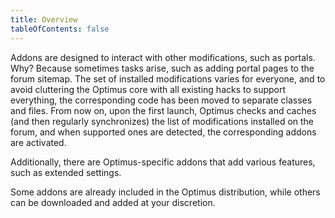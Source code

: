 ```yaml
---
title: Overview
tableOfContents: false
---
```


Addons are designed to interact with other modifications, such as portals. Why? Because sometimes tasks arise, such as adding portal pages to the forum sitemap. The set of installed modifications varies for everyone, and to avoid cluttering the Optimus core with all existing hacks to support everything, the corresponding code has been moved to separate classes and files. From now on, upon the first launch, Optimus checks and caches (and then regularly synchronizes) the list of modifications installed on the forum, and when supported ones are detected, the corresponding addons are activated.

Additionally, there are Optimus-specific addons that add various features, such as extended settings.

Some addons are already included in the Optimus distribution, while others can be downloaded and added at your discretion.


<CardGrid>
    <LinkCard
        title="ExtraSettings"
        href="https://ko-fi.com/post/All-premium-addons-for-Optimus-U7U3VKQHJ"
        description="several additional settings for Optimus (available for project sponsors)"
    />
    <LinkCard
        title="IndexNow"
        href="https://ko-fi.com/post/All-premium-addons-for-Optimus-U7U3VKQHJ"
        description="interaction between Optimus and search engines (available for project sponsors)"
    />
    <LinkCard
        title="EhPortal"
        description="support for the corresponding portal with the robots.txt generator and forum sitemap"
    />
    <LinkCard
        title="ExampleAddon"
        href="https://github.com/dragomano/Optimus/blob/main/src/Sources/Optimus/Addons/ExampleAddon.php"
        description="a working example addon"
    />
    <LinkCard
        title="EzPortal"
        description="support for the corresponding portal with the robots.txt generator and forum sitemap"
    />
    <LinkCard
        title="LightPortal"
        description="support for the corresponding portal with the robots.txt generator and forum sitemap"
    />
    <LinkCard
        title="PrettyUrls"
        description="support for the corresponding modification to ensure that links in the sitemap appear correctly"
    />
    <LinkCard
        title="SafeLinks"
        href="https://github.com/dragomano/Optimus/blob/main/src/Sources/Optimus/Addons/SafeLinks.php"
        description="all links in forum messages receive the attribute `rel='noopener noreferrer nofollow'`"
    />
    <LinkCard
        title="SimpleSEF"
        description="support for the corresponding modification to ensure that links in the sitemap appear correctly"
    />
    <LinkCard
        title="StructuredData"
        href="https://ko-fi.com/post/All-premium-addons-for-Optimus-U7U3VKQHJ"
        description="generation of Open Graph markup for breadcrumbs and forum topics (available for project sponsors)"
    />
    <LinkCard
        title="TinyPortal"
        description="support for the corresponding portal with the robots.txt generator and forum sitemap"
    />
    <LinkCard
        title="TopicDescriptions"
        href="https://github.com/dragomano/Optimus/blob/main/src/Sources/Optimus/Addons/TopicDescriptions.php"
        description="support for topic descriptions created with the corresponding modification"
    />
</CardGrid>
